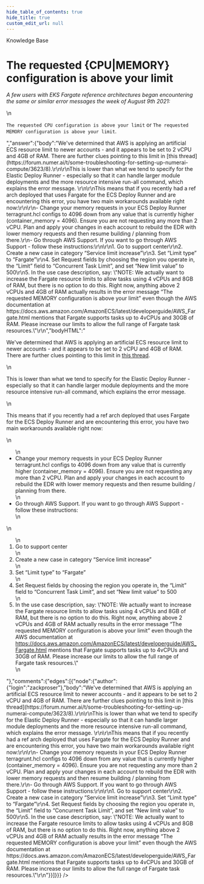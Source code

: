 ```yaml
---
hide_table_of_contents: true
hide_title: true
custom_edit_url: null
---
```



<CenterLayout>
<span class="title">Knowledge Base</span>
<h1>The requested &lcub;CPU|MEMORY&rcub; configuration is above your limit</h1>
<GitHub json={{"id":"MDEwOkRpc2N1c3Npb24zNTM5Mzg0","number":10,"author":{"login":"zackproser"},"title":"The requested {CPU|MEMORY} configuration is above your limit","body":"_A few users with EKS Fargate reference architectures began encountering the same or similar error messages the week of August 9th 2021:_\r\n\r\n`The requested CPU configuration is above your limit` or `The requested MEMORY configuration is above your limit`. ","bodyHTML":"<p dir=\"auto\"><em>A few users with EKS Fargate reference architectures began encountering the same or similar error messages the week of August 9th 2021:</em></p>\n<p dir=\"auto\"><code class=\"notranslate\">The requested CPU configuration is above your limit</code> or <code class=\"notranslate\">The requested MEMORY configuration is above your limit</code>.</p>","answer":{"body":"We've determined that AWS is applying an artificial ECS resource limit to newer accounts - and it appears to be set to 2 vCPU and 4GB of RAM. There are further clues pointing to this limit in [this thread](https://forum.numer.ai/t/some-troubleshooting-for-setting-up-numerai-compute/3623/8).\r\n\r\nThis is lower than what we tend to specify for the Elastic Deploy Runner - especially so that it can handle larger module deployments and the more resource intensive run-all command, which explains the error message. \r\n\r\nThis means that if you recently had a ref arch deployed that uses Fargate for the ECS Deploy Runner and are encountering this error, you have two main workarounds available right now:\r\n\r\n- Change your memory requests in your ECS Deploy Runner terragrunt.hcl configs to 4096 down from any value that is currently higher (container_memory = 4096). Ensure you are not requesting any more than 2 vCPU. Plan and apply your changes in each account to rebuild the EDR with lower memory requests and then resume building / planning from there.\r\n- Go through AWS Support. If you want to go through AWS Support - follow these instructions:\r\n\r\n1. Go to support center\r\n2. Create a new case in category “Service limit increase”\r\n3. Set “Limit type” to “Fargate”\r\n4. Set Request fields by choosing the region you operate in, the “Limit” field to “Concurrent Task Limit”, and set “New limit value” to 500\r\n5. In the use case description, say: \"NOTE: We actually want to increase the Fargate resource limits to allow tasks using 4 vCPUs and 8GB of RAM, but there is no option to do this. Right now, anything above 2 vCPUs and 4GB of RAM actually results in the error message “The requested MEMORY configuration is above your limit” even though the AWS documentation at https://docs.aws.amazon.com/AmazonECS/latest/developerguide/AWS_Fargate.html mentions that Fargate supports tasks up to 4vCPUs and 30GB of RAM. Please increase our limits to allow the full range of Fargate task resources.\"\r\n","bodyHTML":"<p dir=\"auto\">We've determined that AWS is applying an artificial ECS resource limit to newer accounts - and it appears to be set to 2 vCPU and 4GB of RAM. There are further clues pointing to this limit in <a href=\"https://forum.numer.ai/t/some-troubleshooting-for-setting-up-numerai-compute/3623/8\" rel=\"nofollow\">this thread</a>.</p>\n<p dir=\"auto\">This is lower than what we tend to specify for the Elastic Deploy Runner - especially so that it can handle larger module deployments and the more resource intensive run-all command, which explains the error message.</p>\n<p dir=\"auto\">This means that if you recently had a ref arch deployed that uses Fargate for the ECS Deploy Runner and are encountering this error, you have two main workarounds available right now:</p>\n<ul dir=\"auto\">\n<li>Change your memory requests in your ECS Deploy Runner terragrunt.hcl configs to 4096 down from any value that is currently higher (container_memory = 4096). Ensure you are not requesting any more than 2 vCPU. Plan and apply your changes in each account to rebuild the EDR with lower memory requests and then resume building / planning from there.</li>\n<li>Go through AWS Support. If you want to go through AWS Support - follow these instructions:</li>\n</ul>\n<ol dir=\"auto\">\n<li>Go to support center</li>\n<li>Create a new case in category “Service limit increase”</li>\n<li>Set “Limit type” to “Fargate”</li>\n<li>Set Request fields by choosing the region you operate in, the “Limit” field to “Concurrent Task Limit”, and set “New limit value” to 500</li>\n<li>In the use case description, say: \"NOTE: We actually want to increase the Fargate resource limits to allow tasks using 4 vCPUs and 8GB of RAM, but there is no option to do this. Right now, anything above 2 vCPUs and 4GB of RAM actually results in the error message “The requested MEMORY configuration is above your limit” even though the AWS documentation at <a href=\"https://docs.aws.amazon.com/AmazonECS/latest/developerguide/AWS_Fargate.html\" rel=\"nofollow\">https://docs.aws.amazon.com/AmazonECS/latest/developerguide/AWS_Fargate.html</a> mentions that Fargate supports tasks up to 4vCPUs and 30GB of RAM. Please increase our limits to allow the full range of Fargate task resources.\"</li>\n</ol>"},"comments":{"edges":[{"node":{"author":{"login":"zackproser"},"body":"We've determined that AWS is applying an artificial ECS resource limit to newer accounts - and it appears to be set to 2 vCPU and 4GB of RAM. There are further clues pointing to this limit in [this thread](https://forum.numer.ai/t/some-troubleshooting-for-setting-up-numerai-compute/3623/8).\r\n\r\nThis is lower than what we tend to specify for the Elastic Deploy Runner - especially so that it can handle larger module deployments and the more resource intensive run-all command, which explains the error message. \r\n\r\nThis means that if you recently had a ref arch deployed that uses Fargate for the ECS Deploy Runner and are encountering this error, you have two main workarounds available right now:\r\n\r\n- Change your memory requests in your ECS Deploy Runner terragrunt.hcl configs to 4096 down from any value that is currently higher (container_memory = 4096). Ensure you are not requesting any more than 2 vCPU. Plan and apply your changes in each account to rebuild the EDR with lower memory requests and then resume building / planning from there.\r\n- Go through AWS Support. If you want to go through AWS Support - follow these instructions:\r\n\r\n1. Go to support center\r\n2. Create a new case in category “Service limit increase”\r\n3. Set “Limit type” to “Fargate”\r\n4. Set Request fields by choosing the region you operate in, the “Limit” field to “Concurrent Task Limit”, and set “New limit value” to 500\r\n5. In the use case description, say: \"NOTE: We actually want to increase the Fargate resource limits to allow tasks using 4 vCPUs and 8GB of RAM, but there is no option to do this. Right now, anything above 2 vCPUs and 4GB of RAM actually results in the error message “The requested MEMORY configuration is above your limit” even though the AWS documentation at https://docs.aws.amazon.com/AmazonECS/latest/developerguide/AWS_Fargate.html mentions that Fargate supports tasks up to 4vCPUs and 30GB of RAM. Please increase our limits to allow the full range of Fargate task resources.\"\r\n"}}]}}} />

</CenterLayout>
  

<!-- ##DOCS-SOURCER-START
{
  "sourcePlugin": "github-discussions",
  "hash": "e4fd9dfa6daa4e9a8def85cb158ff3b3"
}
##DOCS-SOURCER-END -->
